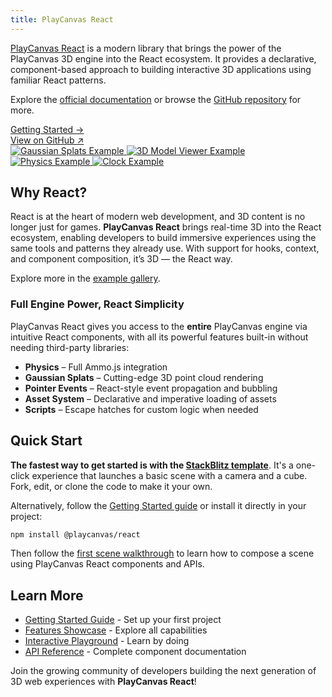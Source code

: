 ```yaml
---
title: PlayCanvas React
---
```



[PlayCanvas React](https://github.com/playcanvas/react) is a modern library that brings the power of the PlayCanvas 3D engine into the React ecosystem. It provides a declarative, component-based approach to building interactive 3D applications using familiar React patterns.

Explore the [official documentation](https://playcanvas-react.vercel.app/docs) or browse the [GitHub repository](https://github.com/playcanvas/react) for more.

<div className='flex py-1 font-bold mb-2'>
  <a href="#quick-start">
    <div className='tablet'>
      <span>Getting Started →</span>
    </div>
  </a>  
  <a href="https://github.com/playcanvas/react" className='foreground underline' target="_blank">View on GitHub ↗</a>
</div>

<div style={{ display: 'grid', gridTemplateColumns: 'repeat(auto-fit, minmax(250px, 1fr))', gap: '20px', marginBottom: '40px' }}>
  <a href="https://playcanvas-react.vercel.app/examples/splats">
    <img
      src="/img/user-manual/react/splats.jpg"
      alt="Gaussian Splats Example"
      style={{ width: '100%', height: '200px', objectFit: 'cover', borderRadius: '8px', transition: 'transform 0.2s', cursor: 'pointer' }}
    />
  </a>
  <a href="https://playcanvas-react.vercel.app/examples/model-viewer">
    <img
      src="/img/user-manual/react/render.png"
      alt="3D Model Viewer Example"
      style={{ width: '100%', height: '200px', objectFit: 'cover', borderRadius: '8px', transition: 'transform 0.2s', cursor: 'pointer' }}
    />
  </a>
  <a href="https://playcanvas-react.vercel.app/examples/physics">
    <img
      src="/img/user-manual/react/physics.png"
      alt="Physics Example"
      style={{ width: '100%', height: '200px', objectFit: 'cover', borderRadius: '8px', transition: 'transform 0.2s', cursor: 'pointer' }}
    />
  </a>
  <a href="https://stackblitz.com/edit/pc-react-tick-tock?file=src%2FScene.tsx">
    <img
      src="/img/user-manual/react/clock.png"
      alt="Clock Example"
      style={{ width: '100%', height: '200px', objectFit: 'cover', borderRadius: '8px', transition: 'transform 0.2s', cursor: 'pointer' }}
    />
  </a>
</div>

## Why React?

React is at the heart of modern web development, and 3D content is no longer just for games. **PlayCanvas React** brings real-time 3D into the React ecosystem, enabling developers to build immersive experiences using the same tools and patterns they already use. With support for hooks, context, and component composition, it’s 3D — the React way.

Explore more in the [example gallery](https://playcanvas-react.vercel.app/examples).

### Full Engine Power, React Simplicity

PlayCanvas React gives you access to the **entire** PlayCanvas engine via intuitive React components, with all its powerful features built-in without needing third-party libraries:

- **Physics** – Full Ammo.js integration
- **Gaussian Splats** – Cutting-edge 3D point cloud rendering
- **Pointer Events** – React-style event propagation and bubbling
- **Asset System** – Declarative and imperative loading of assets
- **Scripts** – Escape hatches for custom logic when needed

## Quick Start

**The fastest way to get started is with the [StackBlitz template](https://playcanvas-react.vercel.app/new)**. It's a one-click experience that launches a basic scene with a camera and a cube. Fork, edit, or clone the code to make it your own.

Alternatively, follow the [Getting Started guide](https://playcanvas-react.vercel.app/docs/getting-started) or install it directly in your project:

```bash
npm install @playcanvas/react
```

Then follow the [first scene walkthrough](./building-a-scene) to learn how to compose a scene using PlayCanvas React components and APIs.

## Learn More

- [Getting Started Guide](https://playcanvas-react.vercel.app/docs/guide/getting-started) - Set up your first project
- [Features Showcase](https://playcanvas-react.vercel.app/docs#features) - Explore all capabilities
- [Interactive Playground](https://playcanvas-react.vercel.app/examples) - Learn by doing
- [API Reference](https://playcanvas-react.vercel.app/docs/api) - Complete component documentation

Join the growing community of developers building the next generation of 3D web experiences with **PlayCanvas React**!
